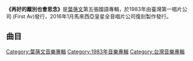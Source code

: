 {{Infobox Album 
| Name		= 再好的離別也會思念
| Type		= [[專輯|專輯]]
| Artist	= [[葉蒨文|葉蒨文]] 
| Cover		= 
| Released  	= 1983年
| Recorded      = 1983年
| Length        = 
| Genre		= [[國語流行音樂|國語流行音樂]] 
| Label		= [[First_Av|First Av]]
| Producer	= 
| Last album	= [[答應我|答應我]]<br>(1982)
| This album	= '''再好的離別也會思念'''<br>(1983)
| Next album	= [[暢銷精選集_(葉蒨文專輯)|暢銷精選集]]<br>(1983)
}}

'''《再好的離別也會思念》'''是[[葉蒨文|葉蒨文]]第五張國語專輯，於1983年由臺灣第一唱片公司 (First Av)發行，2016年1月馬來西亞皇星全音唱片公司復刻製作發行。

==曲目==
{{Tracklist
| collapsed = 
| headline = 
| font_size = 
| total_length = 

| all_writing = 
| all_music = 
| all_lyrics = 
| all_arranger = 
| all_producer = 
| all_except = 

| extra_column =

| title1 = 請你不要說
| note1 = 
| longnote1 = 
| music1 = [[邰肇玫|邰肇玫]]
| lyrics1 = [[施碧梧|施碧梧]]
| arranger1 = 
| producer1 = 
| extra1 = 
| length1 = 

| title2 = 就等你來
| note2 = 
| longnote2 = 
| music2 = 清風
| lyrics2 = [[孫儀|孫儀]]
| arranger2 = 
| producer2 = 
| extra2 = 
| length2 = 

| title3 = 都是你
| note3 = 
| longnote3 = 
| music3 = 孫儀
| lyrics3 = 孫儀
| arranger3 = 
| producer3 = 
| extra3 = 
| length3 = 

| title4 = 海之夢
| note4 = 
| longnote4 = 
| music4 = [[黃仁清|黃仁清]]
| lyrics4 = 黃仁清
| arranger4 = 
| producer4 = 
| extra4 = 
| length4 = 

| title5 = 再好的離別也會思念
| note5 = 
| longnote5 = 
| music5 = 孫儀
| lyrics5 = 孫儀
| arranger5 = 
| producer5 = 
| extra5 = 
| length5 = 

| title6 = Reality
| note6 = 英
| longnote6 = 原唱者為Richard Sanderson
| music6 = Vladimir Cosma
| lyrics6 = Jeff Jordan
| arranger6 = 
| producer6 = 
| extra6 = 
| length6 = 

| title7 = 友誼
| note7 = 
| longnote7 = 
| music7 = [[陳揚_(作曲家)|陳揚]]
| lyrics7 = [[呂欽若|呂欽若]]
| arranger7 = 
| producer7 = 
| extra7 = 
| length7 = 

| title8 = 雨中的愛情
| note8 = 
| longnote8 = 
| music8 = [[林煌坤|林煌坤]]
| lyrics8 = 林煌坤
| arranger8 = 
| producer8 = 
| extra8 = 
| length8 = 

| title9 = 問你
| note9 = 
| longnote9 = 
| music9 = 陳揚
| lyrics9 = [[姜盈如|姜盈如]]
| arranger9 = 
| producer9 = 
| extra9 = 
| length9 = 

| title10 = 戀愛羅曼史
| note10 = 
| longnote10 = 
| music10 = 陳揚
| lyrics10 = 姜盈如
| arranger10 = 
| producer10 = 
| extra10 = 
| length10 = 

| title11 = 晚鐘
| note11 = 
| longnote11 = 
| music11 = [[黃清水|黃清水]]
| lyrics11 = 黃清水
| arranger11 = 
| producer11 = 
| extra11 = 
| length11 = 

| title12 = Rainbow Connection
| note12 = 英
| longnote12 = 原唱者為Jim Henson
| music12 = Paul Williams<br>Kenneth Ascher
| lyrics12 = 
| arranger12 = 
| producer12 = 
| extra12 = 
| length12 = 
}}

<!-- ==發行版本== -->

<!-- ==音樂錄影帶== -->

<!-- ==獎項== -->

<!-- ==參考資料== -->

<!-- ==外部連結== -->

{{葉蒨文}}

[[Category:葉蒨文音樂專輯|Category:葉蒨文音樂專輯]]
[[Category:1983年音樂專輯|Category:1983年音樂專輯]]
[[Category:台灣音樂專輯|Category:台灣音樂專輯]]